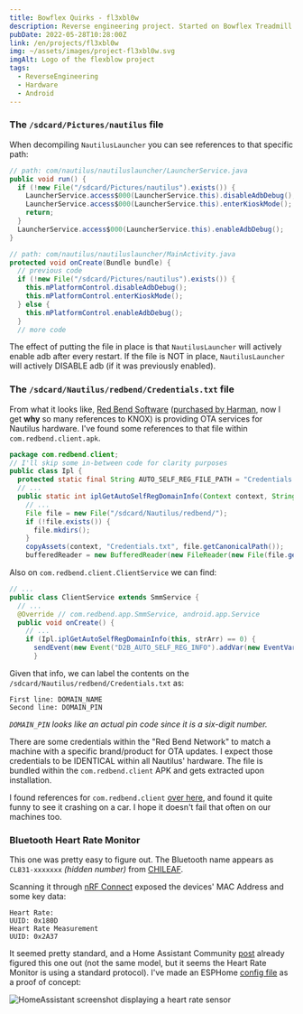 ```yaml
---
title: Bowflex Quirks - fl3xbl0w
description: Reverse engineering project. Started on Bowflex Treadmill 22 but ended up generalized to any Android powered machine sold by Nautilus Inc. (Nautilus, Bowflex, Schwinn).
pubDate: 2022-05-28T10:28:00Z
link: /en/projects/fl3xbl0w
img: ~/assets/images/project-fl3xbl0w.svg
imgAlt: Logo of the flexblow project
tags:
  - ReverseEngineering
  - Hardware
  - Android
---
```



### The `/sdcard/Pictures/nautilus` file

When decompiling `NautilusLauncher` you can see references to that specific path:

```java
// path: com/nautilus/nautiluslauncher/LauncherService.java
public void run() {
  if (!new File("/sdcard/Pictures/nautilus").exists()) {
    LauncherService.access$000(LauncherService.this).disableAdbDebug();
    LauncherService.access$000(LauncherService.this).enterKioskMode();
    return;
  }
  LauncherService.access$000(LauncherService.this).enableAdbDebug();
}
```

```java
// path: com/nautilus/nautiluslauncher/MainActivity.java
protected void onCreate(Bundle bundle) {
  // previous code
  if (!new File("/sdcard/Pictures/nautilus").exists()) {
    this.mPlatformControl.disableAdbDebug();
    this.mPlatformControl.enterKioskMode();
  } else {
    this.mPlatformControl.enableAdbDebug();
  }
  // more code
```

The effect of putting the file in place is that `NautilusLauncher` will actively enable adb after every restart. If the file is NOT in place, `NautilusLauncher` will actively DISABLE adb (if it was previously enabled).

### The `/sdcard/Nautilus/redbend/Credentials.txt` file

From what it looks like, [Red Bend Software](https://en.wikipedia.org/wiki/Red_Bend_Software) ([purchased by Harman](https://news.harman.com/releases/harman-completes-acquisition-of-redbend), now I get **why** so many references to KNOX) is providing OTA services for Nautilus hardware. I've found some references to that file within `com.redbend.client.apk`.

```java
package com.redbend.client;
// I'll skip some in-between code for clarity purposes
public class Ipl {
  protected static final String AUTO_SELF_REG_FILE_PATH = "Credentials.txt";
  // ...
  public static int iplGetAutoSelfRegDomainInfo(Context context, String[] strArr) {
    // ...
    File file = new File("/sdcard/Nautilus/redbend/");
    if (!file.exists()) {
      file.mkdirs();
    }
    copyAssets(context, "Credentials.txt", file.getCanonicalPath());
    bufferedReader = new BufferedReader(new FileReader(new File(file.getAbsoluteFile(), "Credentials.txt")));

```

Also on `com.redbend.client.ClientService` we can find:

```java
// ...
public class ClientService extends SmmService {
  // ...
  @Override // com.redbend.app.SmmService, android.app.Service
  public void onCreate() {
    // ...
    if (Ipl.iplGetAutoSelfRegDomainInfo(this, strArr) == 0) {
      sendEvent(new Event("D2B_AUTO_SELF_REG_INFO").addVar(new EventVar("DMA_VAR_AUTO_SELF_REG_DOMAIN_NAME", strArr[0])).addVar(new EventVar("DMA_VAR_AUTO_SELF_REG_DOMAIN_PIN", strArr[1])));
      }
```

Given that info, we can label the contents on the `/sdcard/Nautilus/redbend/Credentials.txt` as:

```
First line: DOMAIN_NAME
Second line: DOMAIN_PIN
```

_`DOMAIN_PIN` looks like an actual pin code since it is a six-digit number._

There are some credentials within the "Red Bend Network" to match a machine with a specific brand/product for OTA updates. I expect those credentials to be IDENTICAL within all Nautilus' hardware. The file is bundled within the `com.redbend.client` APK and gets extracted upon installation.

I found references for `com.redbend.client` [over here](https://www.mdxers.org/threads/com-redbend-clent-has-stopped.175897/), and found it quite funny to see it crashing on a car. I hope it doesn't fail that often on our machines too.

### Bluetooth Heart Rate Monitor

This one was pretty easy to figure out. The Bluetooth name appears as `CL831-xxxxxxx` _(hidden number)_ from [CHILEAF](https://www.chileaf.com/copy-cl830-health-monitor-armband-heart-rate-monitor-product/).

Scanning it through [nRF Connect](https://www.nordicsemi.com/Products/Development-tools/nRF-Connect-for-mobile) exposed the devices' MAC Address and some key data:

```
Heart Rate:
UUID: 0x180D
Heart Rate Measurement
UUID: 0x2A37
```

It seemed pretty standard, and a Home Assistant Community [post](https://community.home-assistant.io/t/ble-heartrate-monitor/300354/39) already figured this one out (not the same model, but it seems the Heart Rate Monitor is using a standard protocol). I've made an ESPHome [config file](https://github.com/barrenechea/esphome-config-files/blob/master/bowflex-hr-monitor.yaml) as a proof of concept:

<Image
  src={HomeAssistantSensor}
  alt="HomeAssistant screenshot displaying a heart rate sensor"
  format="webp"
/>
